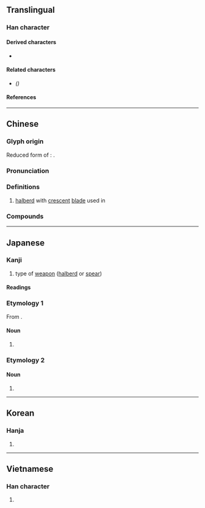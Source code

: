 {{also|㦸}}
{{character info/new}}
==Translingual==

===Han character===
{{Han char|rn=62|rad=戈|as=08|sn=12|four=43450|canj=JJI|ids=⿰𠦝戈}}

====Derived characters====
* {{l|mul|[[𠽤]], [[撠]], [[橶]], [[𧾂]], [[𦻝]], [[𩯋]]}}

====Related characters====
* {{l|mul|[[㦸]]}} ''({{w|Variant Chinese character|Variant form}})''

====References====
{{Han ref|kx=0413.090|dkj=11606|dj=0755.360|hdz=21407.070|uh=621F}}

----

==Chinese==
{{zh-forms|alt=屰<!--《六書正譌》、《字彙》：古戟字。-->,㦸,𢧢,⿰䈇戈,⿰⿱亠早戈,⿰𠦝⿱𠂉戈}}
{{zh-wp|zh:戟|en:Ji (polearm)}}

===Glyph origin===
{{Han etym}}
Reduced form of {{zh-l|𢧢}}: {{Han compound|倝|戈|t1=[[branch]], reduction of {{zh-l|榦*}}|t2=weapon on pole|ls=ic}}.

===Pronunciation===
{{zh-pron
|m=jǐ
|c=gik1
|mn=kek
|mc=y
|oc=y
|ma=
|cat=n
}}

===Definitions===
{{zh-hanzi}}

# [[halberd]] with [[crescent]] [[blade]] used in {{w|ancient China}}

===Compounds===
{{zh-der|亡戟得矛|刀鎗劍戟|劍戟森森|句戟|執戟|巴戟天|戟手|戟指|戟指怒目|戟門|戲戟|折戟沉沙|持戟|提牌執戟|方天戟|方天畫戟|星旗電戟|杖戟|棨戟|畫戟|短戟|葦戟桃杖|貫頤奮戟|轅門射戟|鉤戟|門戟|雙戟|驢生戟角|鬚髯如戟}}

{{zh-cat|Weapons}}

----

==Japanese==

===Kanji===
{{ja-kanji|grade=|rs=戈08}}

# type of [[weapon]] ([[halberd]] or [[spear]])

====Readings====
{{ja-readings
|goon=きゃく
|kanon=けき
|kanyoon=げき
|kun=ほこ-
}}

===Etymology 1===
{{wp|lang=ja}}
{{ja-kanjitab|げき|yomi=kanyo}}
From {{der|ja|ltc|sort=げき|-}} {{ltc-l|戟}}.

====Noun====
{{ja-noun|げき}}

# {{w|Ji (polearm)|''Ji''}} {{gloss|[[halberd]] used in {{w|ancient China}}}}

===Etymology 2===
{{ja-kanjitab|ほこ|yomi=k}}

====Noun====
{{ja-noun|ほこ}}

# {{alternative spelling of|矛|lang=ja|gloss=[[spear]]}}

----

==Korean==
{{wp|lang=ko|극 (무기)}}

===Hanja===
{{ko-hanja|극}}

# {{hanja form of|극|{{w|Ji (polearm)|''Ji''}}, [[halberd]] used in {{w|ancient China}}}}

----

==Vietnamese==
{{wp|lang=vi|Kích (vũ khí)}}

===Han character===
{{vi-readings|rs=戈08
|reading=kích
}}

# {{han tu form of|kích|{{w|Ji (polearm)|''Ji''}}, [[halberd]] used in {{w|ancient China}}}}